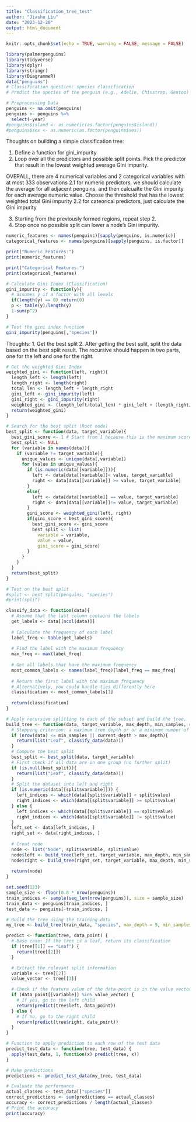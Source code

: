 ```yaml
---
title: "Classification_tree_test"
author: "Jiashu Liu"
date: "2023-12-20"
output: html_document
---
```


```r
knitr::opts_chunk$set(echo = TRUE, warning = FALSE, message = FALSE)
```

```r
library(palmerpenguins)
library(tidyverse)
library(dplyr)
library(stringr)
library(DiagrammeR)
data("penguins")
# Classification question: species classification
# Predict the species of the penguin (e.g., Adelie, Chinstrap, Gentoo) based on other variables such as bill length, bill depth, flipper length, body mass, island, and sex.
```

```r
# Preprocessing Data
penguins <- na.omit(penguins)
penguins <- penguins %>% 
  select(-year)
#penguins$island <- as.numeric(as.factor(penguins$island))
#penguins$sex <- as.numeric(as.factor(penguins$sex))
```

Thoughts on building a simple classification tree:

1. Define a function for gini_impurity
2. Loop over all the predictors and possible split points. Pick the predictor that result in the lowest weighted average Gini impurity.

OVERALL, there are 4 numerical variables and 2 categorical variables with at most 333 observations
2.1 for numeric predictors, we should calculate the average for all adjacent penguins, and then calcualte the Gini impurity for each average numeric value.
Choose the threshold that has the lowest weighted total Gini impurity
2.2 for cateorical predictors, just calculate the Gini impurity

3. Starting from the previously formed regions, repeat step 2. 
4. Stop once no possible split can lower a node's Gini impurity. 

```r
numeric_features <- names(penguins)[sapply(penguins, is.numeric)]
categorical_features <- names(penguins)[sapply(penguins, is.factor)] 

print("Numeric Features:")
print(numeric_features)

print("Categorical Features:")
print(categorical_features)
```
```r
# Calculate Gini Index (Classification)
gini_impurity <- function(y){
  # assumes y if a factor with all levels
  if(length(y) == 0) return(0)
  p <- table(y)/length(y)
  1-sum(p^2)
}
```

```r
# Test the gini index function
gini_impurity(penguins[,'species'])
```
Thoughts: 
1. Get the best split
2. After getting the best split, split the data based on the best split result. The recursive should happen in two parts, one for the left and one for the right. 
```r
# Get the weighted Gini Index
weighted_gini <- function(left, right){
  length_left <- length(left)
  length_right <- length(right)
  total_len <- length_left + length_right
  gini_left <- gini_impurity(left)
  gini_right <- gini_impurity(right)
  weighted_gini <- (length_left/total_len) * gini_left + (length_right/total_len) * gini_right
  return(weighted_gini)
}
```

```r
# Search for the best split (Root node)
best_split <- function(data, target_variable){
  best_gini_score <- 1 # Start from 1 because this is the maximum score of Gini impurity
  best_split <- NULL
  for (variable in names(data)){
    if (variable != target_variable){
      unique_values <- unique(data[,variable])
      for (value in unique_values){
        if (is.numeric(data[[variable]])){
          left <- data[data[[variable]]< value, target_variable]
          right <- data[data[[variable]] >= value, target_variable]
        }
        else{
          left <- data[data[[variable]] == value, target_variable]
          right <- data[data[[variable]]!= value, target_variable]
        }
        gini_score <- weighted_gini(left, right)
        if(gini_score < best_gini_score){
          best_gini_score <- gini_score
          best_split <- list(
            variable = variable, 
            value = value, 
            gini_score = gini_score)
        }
      }
    }
  }
  return(best_split)
}
```

```r
# Test on the best split
#split <- best_split(penguins, "species")
#print(split)
```

```r
classify_data <- function(data){
  # Assume that the last column contains the labels
  get_labels <- data[[ncol(data)]]
  
  # Calculate the frequency of each label
  label_freq <- table(get_labels)
  
  # Find the label with the maximum frequency
  max_freq <- max(label_freq)
  
  # Get all labels that have the maximum frequency
  most_common_labels <- names(label_freq)[label_freq == max_freq]
  
  # Return the first label with the maximum frequency
  # Alternatively, you could handle ties differently here
  classification <- most_common_labels[1]
  
  return(classification)
}

```

```r
# Apply recursive splitting to each of the subset and build the tree. 
build_tree <- function(data, target_variable, max_depth, min_samples, current_depth = 0){
  # Stopping criterion: a maximum tree depth or or a minimum number of samples in a leaf is met
  if (nrow(data) <= min_samples || current_depth > max_depth){
    return(list("Leaf", classify_data(data)))
  }
  # Compute the best split
  best_split <- best_split(data, target_variable)
  # First check if all data are in one group (no further split) 
  if (is.null(best_split)){
    return(list("Leaf", classify_data(data)))
  }
  # Split the dataset into left and right 
  if (is.numeric(data[[split$variable]])) {
    left_indices <- which(data[[split$variable]] < split$value)
    right_indices <- which(data[[split$variable]] >= split$value)
  } else {
    left_indices <- which(data[[split$variable]] == split$value)
    right_indices <- which(data[[split$variable]] != split$value)
  }
  left_set <- data[left_indices, ]
  right_set <- data[right_indices, ]
  
  # Creat node
  node <- list("Node", split$variable, split$value)
  node$left <- build_tree(left_set, target_variable, max_depth, min_samples, current_depth + 1)
  node$right <- build_tree(right_set, target_variable, max_depth, min_samples, current_depth + 1)
  
  return(node)
}
```

```r
set.seed(123) 
sample_size <- floor(0.8 * nrow(penguins))
train_indices <- sample(seq_len(nrow(penguins)), size = sample_size)
train_data <- penguins[train_indices, ]
test_data <- penguins[-train_indices, ]
```
```r
# Build the tree using the training data
my_tree <- build_tree(train_data, "species", max_depth = 5, min_samples = 1)
```

```r
predict <- function(tree, data_point) {
  # Base case: If the tree is a leaf, return its classification
  if (tree[[1]] == "Leaf") {
    return(tree[[2]])
  }

  # Extract the relevant split information
  variable <- tree[[2]]
  value_vector <- tree[[3]]

  # Check if the feature value of the data point is in the value vector
  if (data_point[[variable]] %in% value_vector) {
    # If yes, go to the left child
    return(predict(tree$left, data_point))
  } else {
    # If no, go to the right child
    return(predict(tree$right, data_point))
  }
}
```

```r
# Function to apply prediction to each row of the test data
predict_test_data <- function(tree, test_data) {
  apply(test_data, 1, function(x) predict(tree, x))
}

# Make predictions
predictions <- predict_test_data(my_tree, test_data)

# Evaluate the performance
actual_classes <- test_data[["species"]]
correct_predictions <- sum(predictions == actual_classes)
accuracy <- correct_predictions / length(actual_classes)
# Print the accuracy
print(accuracy)
```












